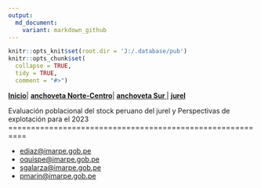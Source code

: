 ```yaml
---
output:
  md_document:
    variant: markdown_github
---
```


```r
knitr::opts_knit$set(root.dir = 'J:/.database/pub')
knitr::opts_chunk$set(
  collapse = TRUE,
  tidy = TRUE,
  comment = "#>")
```

<p align="left">
<strong><a href="README.md">Inicio</a></strong>|
<strong><a href="ancNC/README.md">anchoveta Norte-Centro</a></strong>|
<strong><a href="ancSur/README.md">anchoveta Sur </a></strong>|
<strong><a href="jur/README.md">jurel</a></strong>
</p>


Evaluación poblacional del stock peruano del jurel y
Perspectivas de explotación para el 2023
==========================================================


- [ediaz@imarpe.gob.pe](https://github.com/erichdiaz)
- [oquispe@imarpe.gob.pe](https://github.com/qselmer)
- [sgalarza@imarpe.gob.pe](https://github.com/CriscelyLP)
- [pmarin@imarpe.gob.pe](https://github.com/erichdiaz)
